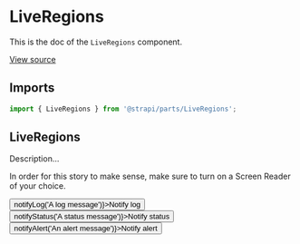 <!--- LiveRegions.stories.mdx --->


<Meta title="Design System/Molecules/LiveRegions" component={LiveRegions} />

# LiveRegions

This is the doc of the `LiveRegions` component.

[View source](https://github.com/strapi/parts/tree/develop/packages/strapi-parts/src/LiveRegions)

## Imports

```js
import { LiveRegions } from '@strapi/parts/LiveRegions';
```

## LiveRegions

Description...

<Canvas>
  <Story name="base">
    <div>
      <p>In order for this story to make sense, make sure to turn on a Screen Reader of your choice.</p>
      <Stack horizontal size={2}>
        <Button onClick={() => notifyLog('A log message')}>Notify log</Button>
        <Button onClick={() => notifyStatus('A status message')}>Notify status</Button>
        <Button onClick={() => notifyAlert('An alert message')}>Notify alert</Button>
      </Stack>
    </div>
  </Story>
</Canvas>

